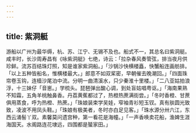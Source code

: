 ```yaml
---
---
---
```

title: 紫洞艇
---



游船以广州为最华缛，杭、苏、江宁、无锡不及也。船式不一，其总名曰紫洞艇。咸丰时，长沙周寿昌有《咏紫洞艇》七绝，诗云：「拉杂春风奏管弦，排当夜月供珍鲜。流苏百结珠灯照，知是谁家紫洞船。」「沙锅沙快横楼矗，快蟹船连画舫排。「以上五种皆船名，惟横楼最大。」郎意不如双桨密，早朝催去晚潮回。」「四面珠帘卷玉钩，连樯沙尾泊中流。分明一曲清溪水，只少秦淮十里楼。」「二八亚姑拍浪浮，十三妹仔「音崽。」学梳头。琵琶弹出酸心调，到处盲姑唱粤讴。」「海南果熟不知霜，五角羊桃触鼻香。丹荔黄蕉都过了，热橙热蔗满街尝。」「冬时香橙、甘蔗俱用蒸食，呼为热橙、热蔗。」「珠娘装束学吴娃，窄袖青衫短玉钗。真有肤圆光致致，凌波不用凤头鞋。」「珠娘有极美者，冬时亦白足见客。」「珠水源分卅六江，东西云涌髻丫双。素馨莫问遗宫种，第一看花是海幢。」「一声香唤卖花船，渔婢生涯海国天。水阁路连花埭远，四围都是蜑家田。」